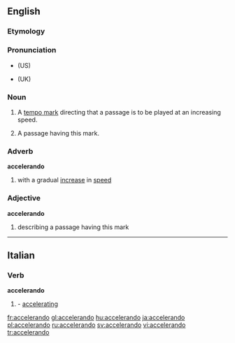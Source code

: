 ==English==

===Etymology===
{{etyl|it}}

===Pronunciation===
* {{IPA|/əksɛləˈɹɑndo/}} (US)
* {{IPA|/æksɛləˈɹændəʊ/}} (UK)

===Noun===
{{en-noun}}

# {{music}} A [[tempo mark]] directing that a passage is to be played at an increasing speed.
# {{music}} A passage having this mark.

===Adverb===
'''accelerando'''

# {{music}} with a gradual [[increase]] in [[speed]]

===Adjective===
'''accelerando'''

# {{music}} describing a passage having this mark

----

==Italian==

===Verb===
'''accelerando'''

# {{gerund of|accelerare|lang=Italian}} - [[accelerating]]

[[fr:accelerando]]
[[gl:accelerando]]
[[hu:accelerando]]
[[ja:accelerando]]
[[pl:accelerando]]
[[ru:accelerando]]
[[sv:accelerando]]
[[vi:accelerando]]
[[tr:accelerando]]